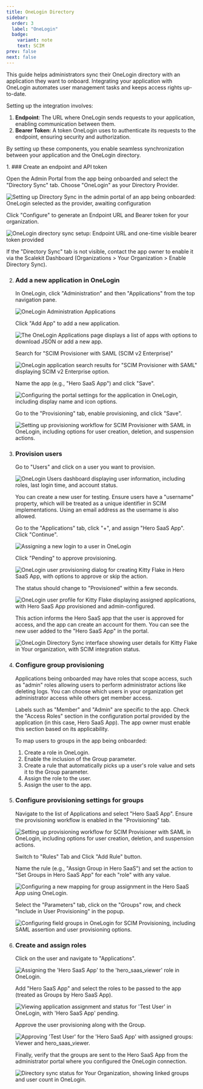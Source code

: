 ```yaml
---
title: OneLogin Directory
sidebar:
  order: 3
  label: "OneLogin"
  badge:
    variant: note
    text: SCIM
prev: false
next: false
---
```


This guide helps administrators sync their OneLogin directory with an application they want to onboard. Integrating your application with OneLogin automates user management tasks and keeps access rights up-to-date.

Setting up the integration involves:

1. **Endpoint**: The URL where OneLogin sends requests to your application, enabling communication between them.
2. **Bearer Token**: A token OneLogin uses to authenticate its requests to the endpoint, ensuring security and authorization.

By setting up these components, you enable seamless synchronization between your application and the OneLogin directory.

<Steps>
1. ### Create an endpoint and API token

   Open the Admin Portal from the app being onboarded and select the "Directory Sync" tab. Choose "OneLogin" as your Directory Provider.

   ![Setting up Directory Sync in the admin portal of an app being onboarded: OneLogin selected as the provider, awaiting configuration](@/assets/docs/guides/scim-integrations/onelogin-scim/0-1.png)

   Click "Configure" to generate an Endpoint URL and Bearer token for your organization.

   ![OneLogin directory sync setup: Endpoint URL and one-time visible bearer token provided](@/assets/docs/guides/scim-integrations/onelogin-scim/0-2.png)

   <Aside type="note">
   If the "Directory Sync" tab is not visible, contact the app owner to enable it via the Scalekit Dashboard (Organizations > Your Organization > Enable Directory Sync).
   </Aside>

2. ### Add a new application in OneLogin

   In OneLogin, click "Administration" and then "Applications" from the top navigation pane.

   ![OneLogin Administration Applications](@/assets/docs/guides/scim-integrations/onelogin-scim/2.png)

   Click "Add App" to add a new application.

   ![The OneLogin Applications page displays a list of apps with options to download JSON or add a new app.](@/assets/docs/guides/scim-integrations/onelogin-scim/3.png)

   Search for "SCIM Provisioner with SAML (SCIM v2 Enterprise)"

   ![OneLogin application search results for "SCIM Provisioner with SAML" displaying SCIM v2 Enterprise option.](@/assets/docs/guides/scim-integrations/onelogin-scim/4.png)

   Name the app (e.g., "Hero SaaS App") and click "Save".

   ![Configuring the portal settings for the application in OneLogin, including display name and icon options.](@/assets/docs/guides/scim-integrations/onelogin-scim/5.png)

   Go to the "Provisioning" tab, enable provisioning, and click "Save".

   ![Setting up provisioning workflow for SCIM Provisioner with SAML in OneLogin, including options for user creation, deletion, and suspension actions.](@/assets/docs/guides/scim-integrations/onelogin-scim/6.png)

3. ### Provision users

   Go to "Users" and click on a user you want to provision.

   ![OneLogin Users dashboard displaying user information, including roles, last login time, and account status.](@/assets/docs/guides/scim-integrations/onelogin-scim/7.png)

   <Aside type="note">
   You can create a new user for testing. Ensure users have a "username" property, which will be treated as a unique identifier in SCIM implementations. Using an email address as the username is also allowed.
   </Aside>

   Go to the "Applications" tab, click "+", and assign "Hero SaaS App". Click "Continue".

   ![Assigning a new login to a user in OneLogin](@/assets/docs/guides/scim-integrations/onelogin-scim/8.png)

   Click "Pending" to approve provisioning.

   ![OneLogin user provisioning dialog for creating Kitty Flake in Hero SaaS App, with options to approve or skip the action.](@/assets/docs/guides/scim-integrations/onelogin-scim/9.png)

   The status should change to "Provisioned" within a few seconds.

   ![OneLogin user profile for Kitty Flake displaying assigned applications, with Hero SaaS App provisioned and admin-configured.](@/assets/docs/guides/scim-integrations/onelogin-scim/10.png)

   This action informs the Hero SaaS app that the user is approved for access, and the app can create an account for them. You can see the new user added to the "Hero SaaS App" in the portal.

   ![OneLogin Directory Sync interface showing user details for Kitty Flake in Your organization, with SCIM integration status.](@/assets/docs/guides/scim-integrations/onelogin-scim/11.png)

4. ### Configure group provisioning

   Applications being onboarded may have roles that scope access, such as "admin" roles allowing users to perform administrator actions like deleting logs. You can choose which users in your organization get administrator access while others get member access.

   <Aside type="note">
   Labels such as "Member" and "Admin" are specific to the app. Check the "Access Roles" section in the configuration portal provided by the application (in this case, Hero SaaS App). The app owner must enable this section based on its applicability.
   </Aside>

   To map users to groups in the app being onboarded:

   1. Create a role in OneLogin.
   2. Enable the inclusion of the Group parameter.
   3. Create a rule that automatically picks up a user's role value and sets it to the Group parameter.
   4. Assign the role to the user.
   5. Assign the user to the app.

5. ### Configure provisioning settings for groups

   Navigate to the list of Applications and select "Hero SaaS App". Ensure the provisioning workflow is enabled in the "Provisioning" tab.

   ![Setting up provisioning workflow for SCIM Provisioner with SAML in OneLogin, including options for user creation, deletion, and suspension actions.](@/assets/docs/guides/scim-integrations/onelogin-scim/6.png)

   Switch to "Rules" Tab and Click "Add Rule" button.

   Name the rule (e.g., "Assign Group in Hero SaaS") and set the action to "Set Groups in Hero SaaS App" for each "role" with any value.

   ![Configuring a new mapping for group assignment in the Hero SaaS App using OneLogin.](@/assets/docs/guides/scim-integrations/onelogin-scim/13.png)

   Select the "Parameters" tab, click on the "Groups" row, and check "Include in User Provisioning" in the popup.

   ![Configuring field groups in OneLogin for SCIM Provisioning, including SAML assertion and user provisioning options.](@/assets/docs/guides/scim-integrations/onelogin-scim/12.png)

6. ### Create and assign roles

   Click on the user and navigate to "Applications".

   ![Assigning the 'Hero SaaS App' to the 'hero_saas_viewer' role in OneLogin.](@/assets/docs/guides/scim-integrations/onelogin-scim/14.png)

   Add "Hero SaaS App" and select the roles to be passed to the app (treated as Groups by Hero SaaS App).

   ![Viewing application assignment and status for 'Test User' in OneLogin, with 'Hero SaaS App' pending.](@/assets/docs/guides/scim-integrations/onelogin-scim/16.png)

   Approve the user provisioning along with the Group.

   ![Approving 'Test User' for the 'Hero SaaS App' with assigned groups: Viewer and hero_saas_viewer.](@/assets/docs/guides/scim-integrations/onelogin-scim/17.png)

   Finally, verify that the groups are sent to the Hero SaaS App from the administrator portal where you configured the OneLogin connection.

   ![Directory sync status for Your Organization, showing linked groups and user count in OneLogin.](@/assets/docs/guides/scim-integrations/onelogin-scim/18.png)
</Steps>
